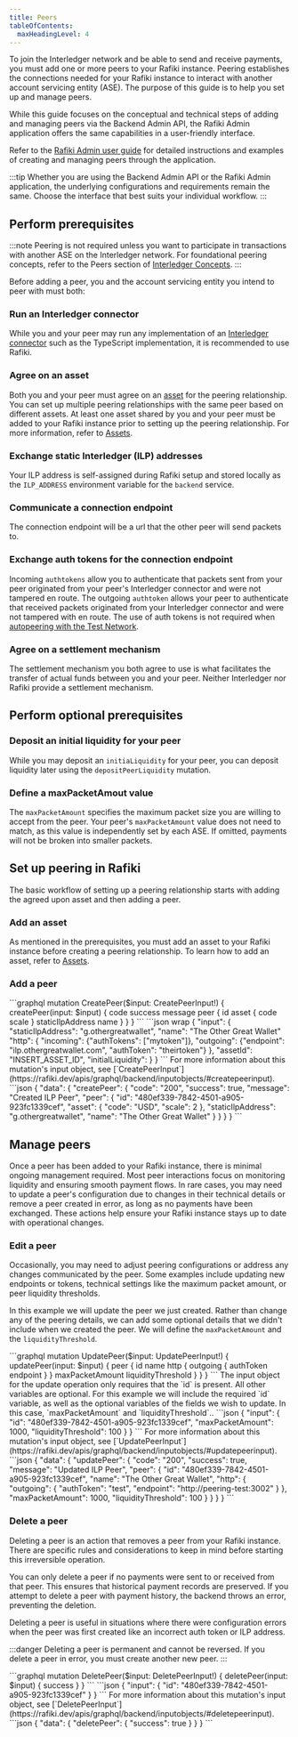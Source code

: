 ```yaml
---
title: Peers
tableOfContents:
  maxHeadingLevel: 4
---
```



To join the Interledger network and be able to send and receive payments, you must add one or more peers to your Rafiki instance. Peering establishes the connections needed for your Rafiki instance to interact with another account servicing entity (ASE). The purpose of this guide is to help you set up and manage peers.

While this guide focuses on the conceptual and technical steps of adding and managing peers via the Backend Admin API, the Rafiki Admin application offers the same capabilities in a user-friendly interface.

Refer to the [Rafiki Admin user guide](/admin/admin-user-guide#peers) for detailed instructions and examples of creating and managing peers through the application.

:::tip
Whether you are using the Backend Admin API or the Rafiki Admin application, the underlying configurations and requirements remain the same. Choose the interface that best suits your individual workflow.
:::

## Perform prerequisites

:::note
Peering is not required unless you want to participate in transactions with another ASE on the Interledger network. For foundational peering concepts, refer to the Peers section of [Interledger Concepts](/overview/concepts/interledger/#peers).
:::

Before adding a peer, you and the account servicing entity you intend to peer with must both:

### Run an Interledger connector

While you and your peer may run any implementation of an [Interledger connector](/integration/deployment/services/backend-service#interledger-connector) such as the <LinkOut href="https://github.com/interledger/interledgerjs">TypeScript implementation</LinkOut>, it is recommended to use Rafiki.

### Agree on an asset

Both you and your peer must agree on an [asset](/overview/concepts/accounting#assets) for the peering relationship. You can set up multiple peering relationships with the same peer based on different assets. At least one asset shared by you and your peer must be added to your Rafiki instance prior to setting up the peering relationship. For more information, refer to [Assets](/integration/requirements/assets/).

### Exchange static Interledger (ILP) addresses

Your <LinkOut href="https://interledger.org/developers/rfcs/ilp-addresses/">ILP address</LinkOut> is self-assigned during Rafiki setup and stored locally as the `ILP_ADDRESS` environment variable for the `backend` service.

### Communicate a connection endpoint

The connection endpoint will be a url that the other peer will send packets to.

### Exchange auth tokens for the connection endpoint

Incoming `authtokens` allow you to authenticate that packets sent from your peer originated from your peer's Interledger connector and were not tampered en route. The outgoing `authtoken` allows your peer to authenticate that received packets originated from your Interledger connector and were not tampered with en route. The use of auth tokens is not required when [autopeering with the Test Network](/integration/playground/autopeering).

### Agree on a settlement mechanism

The settlement mechanism you both agree to use is what facilitates the transfer of actual funds between you and your peer. Neither Interledger nor Rafiki provide a settlement mechanism.

## Perform optional prerequisites

### Deposit an initial liquidity for your peer

While you may deposit an `initiaLiquidity` for your peer, you can deposit liquidity later using the `depositPeerLiquidity` mutation.

### Define a maxPacketAmout value

The `maxPacketAmount` specifies the maximum packet size you are willing to accept from the peer. Your peer's `maxPacketAmount` value does not need to match, as this value is independently set by each ASE. If omitted, payments will not be broken into smaller packets.

## Set up peering in Rafiki

The basic workflow of setting up a peering relationship starts with adding the agreed upon asset and then adding a peer.

### Add an asset

As mentioned in the prerequisites, you must add an asset to your Rafiki instance before creating a peering relationship. To learn how to add an asset, refer to [Assets](/integration/requirements/assets/).

### Add a peer

<Tabs>
  <TabItem label="Operation">
    ```graphql
    mutation CreatePeer($input: CreatePeerInput!) {
      createPeer(input: $input) {
        code
        success
        message
        peer {
          id
          asset {
            code
            scale
          }
          staticIlpAddress
          name
        }
      }
    }
    ```
  </TabItem>
  <TabItem label="Arguments">
    ```json wrap
    {
      "input": {
      "staticIlpAddress": "g.othergreatwallet",
      "name": "The Other Great Wallet"
      "http": {
          "incoming": {"authTokens": ["mytoken"]},
          "outgoing": {"endpoint": "ilp.othergreatwallet.com", "authToken": "theirtoken"}
        },
      "assetId": "INSERT_ASSET_ID",
      "initialLiquidity": <optionally, an initial amount of liquidity to provision. Liquidity can also be deposited via the `DepositPeerLiquidity` mutation>
      }
    }
    ```
    For more information about this mutation's input object, see [`CreatePeerInput`](https://rafiki.dev/apis/graphql/backend/inputobjects/#createpeerinput).
  </TabItem>
  <TabItem label="Response">
    ```json
    {
      "data": {
        "createPeer": {
          "code": "200",
          "success": true,
          "message": "Created ILP Peer",
          "peer": {
            "id": "480ef339-7842-4501-a905-923fc1339cef",
            "asset": {
              "code": "USD",
              "scale": 2
            },
            "staticIlpAddress": "g.othergreatwallet",
            "name": "The Other Great Wallet"
          }
        }
      }
    }
    ```
  </TabItem>
</Tabs>

## Manage peers

Once a peer has been added to your Rafiki instance, there is minimal ongoing management required. Most peer interactions focus on monitoring liquidity and ensuring smooth payment flows. In rare cases, you may need to update a peer's configuration due to changes in their technical details or remove a peer created in error, as long as no payments have been exchanged. These actions help ensure your Rafiki instance stays up to date with operational changes.

### Edit a peer

Occasionally, you may need to adjust peering configurations or address any changes communicated by the peer. Some examples include updating new endpoints or tokens, technical settings like the maximum packet amount, or peer liquidity thresholds.

In this example we will update the peer we just created. Rather than change any of the peering details, we can add some optional details that we didn't include when we created the peer. We will define the `maxPacketAmount` and the `liquidityThreshold`.

<Tabs>
  <TabItem label="Operation">
    ```graphql
    mutation UpdatePeer($input: UpdatePeerInput!) {
      updatePeer(input: $input) {
        peer {
          id
          name
          http {
            outgoing {
              authToken
              endpoint
            }
          }
          maxPacketAmount
          liquidityThreshold
        }
      }
    }
    ```
  </TabItem>
  <TabItem label="Arguments">
  The input object for the update operation only requires that the `id` is present. All other variables are optional. For this example we will include the required `id` variable, as well as the optional variables of the fields we wish to update. In this case, `maxPacketAmount` and `liquidityThreshold`.. 
    ```json
    {
      "input": {
        "id": "480ef339-7842-4501-a905-923fc1339cef",
        "maxPacketAmount": 1000,
        "liquidityThreshold": 100
      }
    }
    ```
    For more information about this mutation's input object, see [`UpdatePeerInput`](https://rafiki.dev/apis/graphql/backend/inputobjects/#updatepeerinput).
  </TabItem>
  <TabItem label="Response">
    ```json
    {
      "data": {
        "updatePeer": {
          "code": "200",
          "success": true,
          "message": "Updated ILP Peer",
          "peer": {
            "id": "480ef339-7842-4501-a905-923fc1339cef",
            "name": "The Other Great Wallet",
            "http": {
              "outgoing": {
                "authToken": "test",
                "endpoint": "http://peering-test:3002"
              }
            },
            "maxPacketAmount": 1000,
            "liquidityThreshold": 100
          }
        }
      }
    }
    ```
  </TabItem>
</Tabs>

### Delete a peer

Deleting a peer is an action that removes a peer from your Rafiki instance. There are specific rules and considerations to keep in mind before starting this irreversible operation.

You can only delete a peer if no payments were sent to or received from that peer. This ensures that historical payment records are preserved. If you attempt to delete a peer with payment history, the backend throws an error, preventing the deletion.

Deleting a peer is useful in situations where there were configuration errors when the peer was first created like an incorrect auth token or ILP address.

:::danger
Deleting a peer is permanent and cannot be reversed. If you delete a peer in error, you must create another new peer.
:::

<Tabs>
  <TabItem label="Operation">
    ```graphql
    mutation DeletePeer($input: DeletePeerInput!) {
      deletePeer(input: $input) {
        success
      }
    }
    ```
  </TabItem>
  <TabItem label="Arguments">
    ```json
    {
      "input": {
        "id": "480ef339-7842-4501-a905-923fc1339cef"
      }
    }
    ```
    For more information about this mutation's input object, see [`DeletePeerInput`](https://rafiki.dev/apis/graphql/backend/inputobjects/#deletepeerinput).
  </TabItem>
  <TabItem label="Response">
    ```json
    {
      "data": {
        "deletePeer": {
          "success": true
        }
      }
    }
    ```
  </TabItem>
</Tabs>
